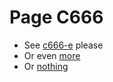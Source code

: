 # Page C666

<Clock kind="very awesome" />

- See [c666-e](/custom/c666-e) please
- Or even [more](/custom/more)
- Or [nothing](/custom/nothing)
